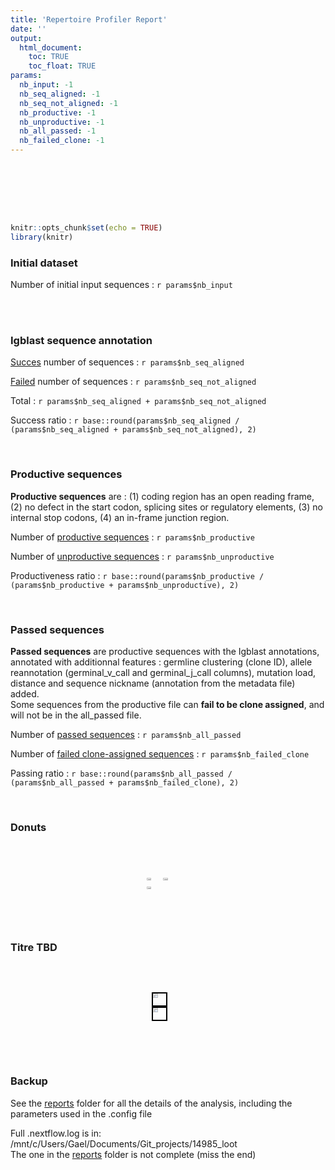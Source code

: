 ```yaml
---
title: 'Repertoire Profiler Report'
date: ''
output:
  html_document:
    toc: TRUE
    toc_float: TRUE
params:
  nb_input: -1
  nb_seq_aligned: -1
  nb_seq_not_aligned: -1
  nb_productive: -1
  nb_unproductive: -1
  nb_all_passed: -1
  nb_failed_clone: -1
---
```


\n\n<br /><br />\n\n

<br /><br />


[comment]: <> (The following script is used to be able to zoom on images)

```r
knitr::opts_chunk$set(echo = TRUE)
library(knitr)
```

<script>
  function toggleFullscreen(img) {
    if (img.classList.contains('fullscreen')) {
      img.classList.remove('fullscreen');
    } else {
      document.querySelectorAll('.fullscreen').forEach(el => el.classList.remove('fullscreen'));
      img.classList.add('fullscreen');
    }
  }
</script>
<head>
    <meta charset="UTF-8">
    <meta name="viewport" content="width=device-width, initial-scale=1.0">
    <title>Images cliquables</title>
    <style>
        .image-container {
            display: flex;
            justify-content: space-around;
            gap: 10px;
        }
        .image-container img {
            width: 33%;
            cursor: pointer;
            transition: transform 0.3s ease;
        }
        .fullscreen {
            position: fixed;
            top: 0;
            left: 0;
            width: 100vw !important;
            height: 100vh !important;
            object-fit: contain;
            background: rgba(0, 0, 0, 0.9);
            z-index: 1000;
            transform: scale(1);
        }
    </style>
</head>

[comment]: <> (End of script to zoom on images)



### Initial dataset

Number of initial input sequences : ```r params$nb_input```

<br><br>

### Igblast sequence annotation

[Succes](files/igblast_aligned_seq.tsv) number of sequences : ```r params$nb_seq_aligned```

[Failed](files/igblast_unaligned_seq.tsv) number of sequences : ```r params$nb_seq_not_aligned```

Total : ```r params$nb_seq_aligned + params$nb_seq_not_aligned```

Success ratio : ```r base::round(params$nb_seq_aligned / (params$nb_seq_aligned + params$nb_seq_not_aligned), 2)```

<br>

### Productive sequences

**Productive sequences** are : (1) coding region has an open reading frame, (2) no defect in the start codon, splicing sites or regulatory elements, (3) no internal stop codons, (4) an in-frame junction region. <br>

Number of [productive sequences](files/productive_seq.tsv) : ```r params$nb_productive```

Number of [unproductive sequences](files/unproductive_seq.tsv) : ```r params$nb_unproductive```

Productiveness ratio : ```r base::round(params$nb_productive / (params$nb_productive + params$nb_unproductive), 2)```

<br>

### Passed sequences

**Passed sequences** are productive sequences with the Igblast annotations, annotated with additionnal features : germline clustering (clone ID), allele reannotation (germinal_v_call and germinal_j_call columns), mutation load, distance and sequence nickname (annotation from the metadata file) added. <br>
Some sequences from the productive file can **fail to be clone assigned**, and will not be in the all_passed file. 

Number of [passed sequences](files/all_passed_seq.tsv) : ```r params$nb_all_passed```

Number of [failed clone-assigned sequences](files/non_clone_assigned_sequence.tsv) : ```r params$nb_failed_clone```

Passing ratio : ```r base::round(params$nb_all_passed / (params$nb_all_passed + params$nb_failed_clone), 2)```

<br>

### Donuts

<br>


<div class="image-container">
  <img src="png/vj_allele_all_donutchart.png" onclick="toggleFullscreen(this)" />
  <img src="png/vj_allele_annotated_donutchart.png" onclick="toggleFullscreen(this)" />
  <img src="png/vj_allele_tree_donutchart.png" onclick="toggleFullscreen(this)" />
</div>




<br>

### Titre TBD

<br>

<div style="display: flex; justify-content: space-around;"> 
  <img src="png/IGHC_gene_non-zero.png" width="40%" style="border: 2px solid black;" /> 
  <img src="png/rep_gene_IGHV_IGHJ_non-zero.png" width="40%" style="border: 2px solid black;" /> 
</div>

<br /><br />


###  Backup


See the [reports](./reports) folder for all the details of the analysis, including the parameters used in the .config file


Full .nextflow.log is in: /mnt/c/Users/Gael/Documents/Git_projects/14985_loot<br />The one in the [reports](./reports) folder is not complete (miss the end)


<br /><br />

<style>
  #TOC { max-width: 200px !important;}
  /* .tocify-item { font-size: 100% !important; } */
</style>

<style> 
  body .container, body .container-fluid { max-width: 90% !important; width: 100% !important; margin: 0 auto;  } 
</style>

<style>
  .toc-content.col-xs-12.col-sm-8.col-md-9 { margin-left: 10px !important; padding-left: 0 !important; } 
</style>

<style> /* Forcer une largeur fixe, flotter à gauche et ajouter un espace à droite */ .col-xs-12.col-sm-4.col-md-3 { width: 250px !important; float: left; margin-right: 20px; /* éventuellement, réduire sa marge intérieure si besoin */ padding: 5px; } </style>
